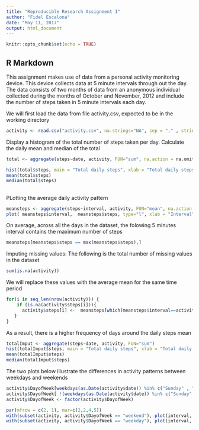 ---
title: "Reproducible Research Assignment 1"
author: "Fidel Escalona"
date: "May 11, 2017"
output: html_document
---

```{r setup, include=FALSE}
knitr::opts_chunk$set(echo = TRUE)
```

## R Markdown

This assignment makes use of data from a personal activity monitoring device. This device collects data at 5 minute intervals through out the day. The data consists of two months of data from an anonymous individual collected during the months of October and November, 2012 and include the number of steps taken in 5 minute intervals each day.




We will first load the data from file activity.csv, expected to be in the working directory

```{r activity}
activity <- read.csv("activity.csv", na.strings="NA", sep = "," , stringsAsFactors=FALSE )

```


Display a histogram of the total number of steps taken per day. Calculate the daily mean and median of the total 

```{r totalsteps}
total <- aggregate(steps~date, activity, FUN="sum", na.action = na.omit)

hist(total$steps, main = "Total daily steps", xlab = "Total daily steps", col = "gray")
mean(total$steps)
median(total$steps)


```

##

PLotting the average daily activity pattern

```{r average}
meansteps <- aggregate(steps~interval, activity, FUN="mean", na.action = na.omit)
plot( meansteps$interval,  meansteps$steps, type="l", xlab = "Interval", ylab = "Steps"  )

```


On average,  across all the days in the dataset, the folowing 5 minutes interval contains the maximum number of steps



```{r meansteps1}
meansteps[meansteps$steps == max(meansteps$steps),] 
```


Imputing missing values:
 The following is the total number of missing values in the dataset

```{r missingvalues}
sum(is.na(activity))
```

We will replace these values with the average mean for the same time period 

```{r replace}
for(i in seq_len(nrow(activity))) {
    if (is.na(activity$steps[i])){
      activity$steps[i] <-  meansteps[which(meansteps$interval==activity$interval[i]),]$steps[1]
   }
}

```

As a result, there is a higher frequency of days around the daily steps mean

```{r hist2}
totalImput <- aggregate(steps~date, activity, FUN="sum")
hist(totalImput$steps, main = "Total daily steps", xlab = "Total daily steps")
mean(totalImput$steps)
median(totalImput$steps)

```


The two plots below illustrate the differences in activity patterns between weekdays and weekends

```{r weekend}
activity$DayofWeek[weekdays(as.Date(activity$date)) %in% c("Sunday" , "Saturday") ] <- "weekend"
activity$DayofWeek[ !(weekdays(as.Date(activity$date)) %in% c("Sunday" , "Saturday")) ] <- "weekday"
activity$DayofWeek <- factor(activity$DayofWeek)

par(mfrow = c(2, 1), mar=c(2,2,4,5))
with(subset(activity, activity$DayofWeek == "weekend"), plot(interval, steps, type="l", main = "weekend"))
with(subset(activity, activity$DayofWeek == "weekday"), plot(interval, steps, type="l",main = "weekday"))

```
